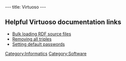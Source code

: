 ---
title: Virtuoso
---

==Helpful Virtuoso documentation links==
* [http://www.openlinksw.com/dataspace/dav/wiki/Main/VirtBulkRDFLoader Bulk loading RDF source files]
* [http://www.openlinksw.com/dataspace/dav/wiki/Main/VirtRemoveTriples Removing all triples]
* [http://docs.openlinksw.com/virtuoso/newadminui.html Setting default passwords]

[[Category:Informatics]]
[[Category:Software]]